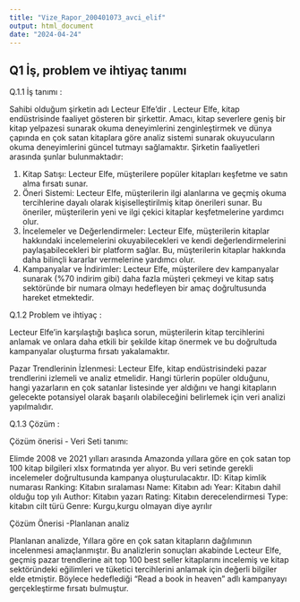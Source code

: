 ```yaml
---
title: "Vize_Rapor_200401073_avci_elif"
output: html_document
date: "2024-04-24"
---
```


## Q1 İş, problem ve ihtiyaç tanımı

Q.1.1 İş tanımı : 

Sahibi olduğum şirketin  adı Lecteur Elfe'dir . Lecteur Elfe, kitap endüstrisinde faaliyet gösteren bir şirkettir. Amacı, kitap severlere geniş bir kitap yelpazesi sunarak okuma deneyimlerini zenginleştirmek ve dünya çapında en çok satan kitaplara göre analiz sistemi sunarak okuyucuların okuma deneyimlerini güncel tutmayı sağlamaktır. Şirketin faaliyetleri arasında şunlar bulunmaktadır:


1.	Kitap Satışı: Lecteur Elfe, müşterilere popüler kitapları keşfetme ve satın alma fırsatı sunar.
2.	Öneri Sistemi: Lecteur Elfe, müşterilerin ilgi alanlarına ve geçmiş okuma tercihlerine dayalı olarak kişiselleştirilmiş kitap önerileri sunar. Bu öneriler, müşterilerin yeni ve ilgi çekici kitaplar keşfetmelerine yardımcı olur.
3.	İncelemeler ve Değerlendirmeler: Lecteur Elfe, müşterilerin kitaplar hakkındaki incelemelerini okuyabilecekleri ve kendi değerlendirmelerini paylaşabilecekleri bir platform sağlar. Bu, müşterilerin kitaplar hakkında daha bilinçli kararlar vermelerine yardımcı olur.
4.	Kampanyalar ve İndirimler: Lecteur Elfe, müşterilere dev kampanyalar sunarak (%70 indirim gibi) daha fazla müşteri çekmeyi ve kitap satış sektöründe bir numara olmayı hedefleyen bir amaç doğrultusunda hareket etmektedir.

Q.1.2 Problem ve ihtiyaç : 

Lecteur Elfe’in karşılaştığı başlıca sorun, müşterilerin kitap tercihlerini anlamak ve onlara daha etkili bir şekilde kitap önermek ve bu doğrultuda kampanyalar oluşturma fırsatı yakalamaktır.

Pazar Trendlerinin İzlenmesi: Lecteur Elfe, kitap endüstrisindeki pazar trendlerini izlemeli ve analiz etmelidir. Hangi türlerin popüler olduğunu, hangi yazarların en çok satanlar listesinde yer aldığını ve hangi kitapların gelecekte potansiyel olarak başarılı olabileceğini belirlemek için veri analizi yapılmalıdır.

Q.1.3 Çözüm :

Çözüm önerisi - Veri Seti tanımı:

Elimde 2008 ve 2021 yılları arasında Amazonda yıllara göre en çok satan top 100 kitap bilgileri  xlsx formatında yer alıyor. Bu veri setinde gerekli incelemeler doğrultusunda kampanya oluşturulacaktır.
ID: Kitap kimlik numarası
Ranking: Kitabın sıralaması
Name: Kitabın adı
Year: Kitabın dahil olduğu top yılı
Author: Kitabın yazarı
Rating: Kitabın derecelendirmesi
Type: kitabın cilt türü
Genre: Kurgu,kurgu olmayan diye ayrılır

Çözüm Önerisi -Planlanan analiz

Planlanan analizde, Yıllara göre en çok satan kitapların dağılımının incelenmesi amaçlanmıştır.
Bu analizlerin sonuçları akabinde Lecteur Elfe, geçmiş pazar trendlerine ait top 100 best seller kitaplarını incelemiş ve kitap sektöründeki eğilimleri ve tüketici tercihlerini anlamak için değerli bilgiler elde etmiştir. Böylece hedeflediği “Read a book in heaven” adlı kampanyayı gerçekleştirme fırsatı bulmuştur.

